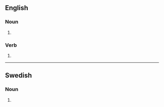 ==English==

===Noun===
{{head|en|noun form}}

# {{plural of|en|addend}}

===Verb===
{{head|en|verb form}}

# {{en-third-person singular of|addend}}

----

==Swedish==

===Noun===
{{head|sv|noun form}}

# {{sv-noun-form-indef-gen|addend}}
